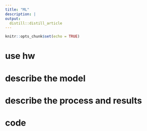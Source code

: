 ```yaml
---
title: "ML"
description: |
output:
  distill::distill_article
---
```


```r
knitr::opts_chunk$set(echo = TRUE)
```
# use hw
# describe the model
# describe the process and results
# code

